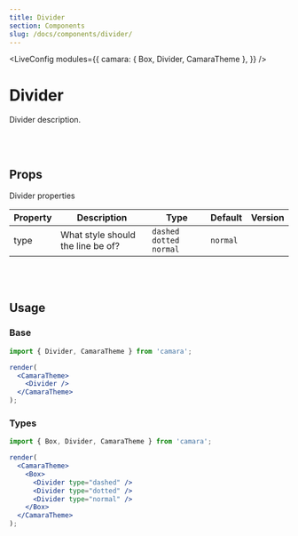 ```yaml
---
title: Divider
section: Components
slug: /docs/components/divider/
---
```



<!-- Define `camara` module as `{ Divider }` -->

<LiveConfig
  modules={{
    camara: { Box, Divider, CamaraTheme },
  }}
/>

# Divider

Divider description.

<br></br>

## Props

Divider properties

| Property | Description                       | Type                       | Default  | Version |
| -------- | --------------------------------- | -------------------------- | -------- | ------- |
| type     | What style should the line be of? | `dashed` `dotted` `normal` | `normal` |         |

<br></br>

## Usage

### Base

```jsx live noInline
import { Divider, CamaraTheme } from 'camara';

render(
  <CamaraTheme>
    <Divider />
  </CamaraTheme>
);
```

### Types

```jsx live noInline
import { Box, Divider, CamaraTheme } from 'camara';

render(
  <CamaraTheme>
    <Box>
      <Divider type="dashed" />
      <Divider type="dotted" />
      <Divider type="normal" />
    </Box>
  </CamaraTheme>
);
```
